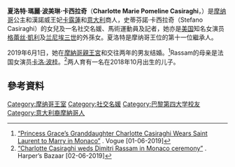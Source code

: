 {{expand|time=2018-08-23T07:09:21+00:00}}
{{NoteTA
|1=zh-cn:卡罗琳; zh-tw:卡洛琳; zh-hk:卡露蓮
}}
{{Infobox person
| name = 夏洛特·卡西拉奇
| full name = Charlotte Marie Pomeline Casiraghi
| image = Charlotte Casiraghi.jpg
| caption = 
| parents = 斯蒂法诺·卡西拉奇<br>[[卡露蓮_(汉诺威王妃)|卡露蓮公主]]
| birth_date = {{Birth date and age|1986|8|3|df=yes}}
| birth_place = {{MON}}[[蒙地卡羅|蒙地卡羅]]格蕾絲王妃中心醫院
| education  = [[巴黎第四大學|巴黎第四大學]]文學士
| family = [[格里馬爾迪王朝|格里馬爾迪王朝]]
| nationality= {{MON}}
|Height = {{5ft7}}
|relatives   = [[阿爾貝二世_(摩納哥)|阿爾貝二世]]（舅舅）
|partner = [[蓋得·艾馬勒|蓋得·艾馬勒]]（2011-2015）
|spouse = {{marriage|{{le|迪米特里·拉萨姆|Dimitri Rassam}}|2019}}
|children= Raphaël Elmaleh<br>Balthazar Rassam
}}

'''夏洛特·瑪麗·波美琳·卡西拉奇'''（'''Charlotte Marie Pomeline Casiraghi'''，{{bd|1986年|8月3日|catIdx=Casiraghi, Charlotte}}）是[[摩纳哥|摩纳哥]]公主和漢諾威王妃[[卡露蓮_(汉诺威王妃)|卡露蓮]]和[[意大利|意大利]]商人，史蒂芬諾·卡西拉奇（Stefano Casiraghi）的女兒及一名社交名媛、馬術運動員及記者，她亦是[[美国|美国]]知名女演员[[格蕾丝·凱利|格蕾丝·凱利]]及[[兰尼埃三世|兰尼埃三世]]的外孫女。夏洛特是摩纳哥王位的第十一位繼承人。

2019年6月1日，她在[[摩納哥親王宮|摩納哥親王宮]]和交往两年的男友{{le|迪米特里·拉萨姆|Dimitri Rassam}}结婚。<ref>[https://www.vogue.com/article/charlotte-casiraghi-dimitri-rassam-civil-ceremony-wedding-monaco “Princess Grace’s Granddaughter Charlotte Casiraghi Wears Saint Laurent to Marry in Monaco”] {{Wayback|url=https://www.vogue.com/article/charlotte-casiraghi-dimitri-rassam-civil-ceremony-wedding-monaco |date=20190602110411 }}. Vogue [01-06-2019]</ref>Rassam的母亲是法国女演员[[卡洛·波桂|卡洛·波桂]]。<ref>[https://www.harpersbazaar.com/uk/bazaar-brides/a27690185/charlotte-casiraghi-wedding-dress/ “Charlotte Casiraghi weds Dimitri Rassam in Monaco ceremony”] {{Wayback|url=https://www.harpersbazaar.com/uk/bazaar-brides/a27690185/charlotte-casiraghi-wedding-dress/ |date=20190602110410 }}. Harper’s Bazaar [02-06-2019]</ref>两人育有一名在2018年10月出生的儿子。

== 參考資料 ==
{{reflist}}

{{Commonscat|Charlotte Casiraghi}}

{{Authority control}}
{{DEFAULTSORT:Casiraghi, Charlotte}}
[[Category:摩纳哥王室|Category:摩纳哥王室]]
[[Category:社交名媛|Category:社交名媛]]
[[Category:巴黎第四大学校友|Category:巴黎第四大学校友]]
[[Category:意大利裔摩納哥人|Category:意大利裔摩納哥人]]